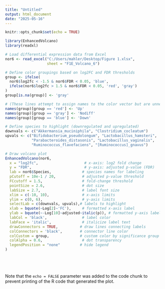 ---
title: "Untitled"
output: html_document
date: "2025-05-16"
---

```{r setup, include=FALSE}
knitr::opts_chunk$set(echo = TRUE)
```



```{r cars}

library(EnhancedVolcano)
library(readxl)

# Load differential expression data from Excel
nor6 <- read_excel("C:/Users/mahler/Desktop/Figure 1.xlsx", 
                   sheet = "F1E_Volcano_6")

# Define color groupings based on log2FC and FDR thresholds
group <- ifelse(
  nor6$log2fc < -1.5 & nor6$FDR < 0.05, 'blue',
  ifelse(nor6$log2fc > 1.5 & nor6$FDR < 0.05, 'red', 'gray')
)
group[is.na(group)] <- 'gray'

# (These lines attempt to assign names to the color vector but are unnecessary for EnhancedVolcano)
names(group)[group == 'red'] <- 'Up'
names(group)[group == 'gray'] <- 'Nodiff'
names(group)[group == 'blue'] <- 'Down'

# Define species to highlight (downregulated and upregulated)
downvals <- c("Akkermansia_muciniphila", "Clostridium_cocleatum")
upvals <- c("Bifidobacterium_pseudolongum", "Lactobacillus_hamsteri", 
            "Parabacteroides_distasonis", "Lactobacillus_vaginalis", 
            "Ruminococcus_flavefaciens", "[Ruminococcus]_gnavus")

# Draw volcano plot
EnhancedVolcano(nor6,
  x = "log2fc",                     # x-axis: log2 fold change
  y = "FDR",                        # y-axis: adjusted p-value (FDR)
  lab = nor6$Species,              # species names for labeling
  pCutoff = 10e-1 / 20,            # adjusted p-value threshold
  FCcutoff = 1.5,                  # fold-change threshold
  pointSize = 2.6,                 # dot size
  labSize = 2.7,                   # label font size
  xlim = c(-10, 10),               # x-axis limits
  ylim = c(0, 6),                  # y-axis limits
  selectLab = c(downvals, upvals),# labels to highlight
  xlab = bquote(~Log[2]~'FC'),     # formatted x-axis label
  ylab = bquote(~-Log[10]~adjusted~italic(p)), # formatted y-axis label
  labCol = 'black',                # label color
  labFace = 'italic',              # italicize label text
  drawConnectors = TRUE,          # draw lines connecting labels
  colConnectors = 'black',        # connector line color
  colCustom = group,              # custom color by significance group
  colAlpha = 0.6,                  # dot transparency
  legendPosition = "none"         # hide legend
)





```



```{r pressure, echo=FALSE}

```

Note that the `echo = FALSE` parameter was added to the code chunk to prevent printing of the R code that generated the plot.

